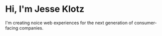 # Hi, I'm Jesse Klotz

I'm creating noice web experiences for the next generation of consumer-facing companies.
